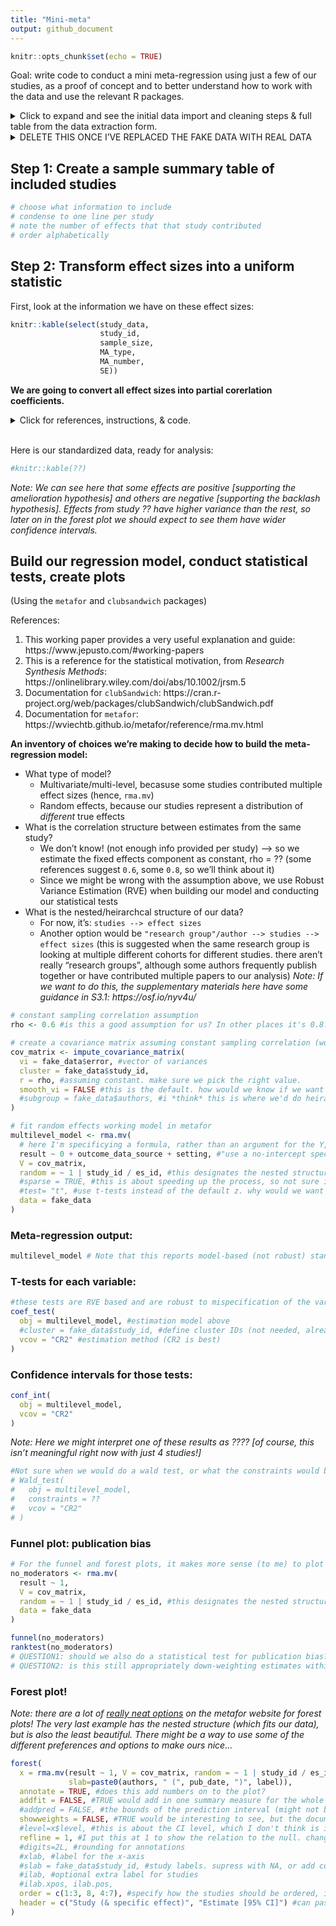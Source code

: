 ```yaml
---
title: "Mini-meta"
output: github_document
---
```


```r
knitr::opts_chunk$set(echo = TRUE)
```

Goal: write code to conduct a mini meta-regression using just a few of our studies, as a proof of concept and to better understand how to work with the data and use the relevant R packages.

<details>
<summary> Click to expand and see the initial data import and cleaning steps & full table from the data extraction form. </summary>

```r
library(tidyverse)
library(metafor)
library(clubSandwich)
library(robumeta)
#library(kableExtra) #--> might be helpful later for making nice tables
```

```r
study_data = read.csv("mini-meta-practice-data.csv") %>% 
  janitor::clean_names(.) %>% 
  rowid_to_column(., "effect_size_id") %>% 
  mutate_at(., vars(all_of(c("decade_of_majority_of_data"))), factor) %>% 
  mutate_at(., vars(all_of(c("exposure_operationalization",
                             "outcome_operationalization",
                             "source_population",
                             "which_model_is_this_from_in_their_analysis_table",
                             "confounders",
                             "notes_about_measure_of_association_type"))), list(as.character)) %>% 
  rename(.,
         sample_size = sample_size_observations,
         SE = standard_deviation_error,
         MA_type = measure_of_association_type,
         MA_number = measure_of_association_number)

knitr::kable(study_data)
```
</details>

<details>
<summary> DELETE THIS ONCE I'VE REPLACED THE FAKE DATA WITH REAL DATA </summary>

## Made-up dataset, for easier practicing
```r
set.seed(123)
replication_counts = c(3, 2, 1, 1, 1)

fake_data = tibble(
  es_id = 1001:1008,
  study_id = rep(1:5, replication_counts),
  authors = rep(c("Author1", "Author2", "Author3", "Author4", "Author1"), replication_counts),
  pub_date = as.character(rep(2001:2005, replication_counts)),
  unit_of_analysis = rep(c("City/MSA", "County", "Neighborhood", "County", "State"), replication_counts),
  setting = rep(c("Urban", "Rural", "Urban", "Rural", "USA"), replication_counts),
  outcome_data_source = rep(c("FBI", "Survey", "Survey", "Local PD", "FBI"), replication_counts),
  sample_size = rep(c(75, 100, 30, 150, 50), replication_counts),
  #num_predictors = c(??????), #number of predictors in the regression model
  result = rnorm(8, mean = 1.03, sd = 0.3),
  error = abs(rnorm(8, mean = 0.04, sd = 0.03)),
  label = c(": Edu", ": Employment", ": Gov't rep", ": IPV", ": Homicide", "", "", "")
)

knitr::kable(fake_data)
```
</details>

## Step 1: Create a sample summary table of included studies
```r
# choose what information to include
# condense to one line per study
# note the number of effects that that study contributed
# order alphabetically
```


## Step 2: Transform effect sizes into a uniform statistic

First, look at the information we have on these effect sizes:
```r
knitr::kable(select(study_data,
                    study_id,
                    sample_size,
                    MA_type,
                    MA_number,
                    SE))
```

**We are going to convert all effect sizes into partial corerlation coefficients.**

<details>
<summary> Click for references, instructions, & code. </summary>

References:

- Aloe & Thompson (2013): https://www.journals.uchicago.edu/doi/10.5243/jsswr.2013.24
- Aloe & Becker (2012): https://journals.sagepub.com/doi/10.3102/1076998610396901
- Aloe (2013): https://www.tandfonline.com/doi/abs/10.1080/00221309.2013.853021 

From the `metafor` website's documentation on the `escalc` function:

> To compute these measures, one needs to specify `ti` for the test statistics (i.e., t-tests) of the regression coefficient of interest, `ni` for the sample sizes of the studies, `mi` for the number of predictors in the regression models... The options for the measure argument are then: "PCOR" for the partial correlation coefficient...

For the majority of our studies, we will have:

* Beta
* Standard error
* Number of predictors in the regression model
* Sample size

This means we'll need to convert effect sizes in two steps: (1) get the t-test statistic using Beta & standard error, (2) use `escalc` to compute a partial correlation coefficient.

*Note: for a handful of studies, they already provide partial correlation coefficients. For others, they provide 2x2 tables or risk differences. In these cases, we can use other `escalc` options to convert between d-family and r-family effects (not shown here yet).*
```r
# Step 1: get the t-test statistic
# Step 2: use `escalc` to compute partial correlation coefficients. add on to data table.
```
</details>

<br>
Here is our standardized data, ready for analysis:
```r
#knitr::kable(??)
```

*Note: We can see here that some effects are positive [supporting the amelioration hypothesis] and others are negative [supporting the backlash hypothesis]. Effects from study ?? have higher variance than the rest, so later on in the forest plot we should expect to see them have wider confidence intervals.*

## Build our regression model, conduct statistical tests, create plots

(Using the `metafor` and `clubsandwich` packages)

References:

1. This working paper provides a very useful explanation and guide: https://www.jepusto.com/#working-papers 
2. This is a reference for the statistical motivation, from *Research Synthesis Methods*: https://onlinelibrary.wiley.com/doi/abs/10.1002/jrsm.5
3. Documentation for `clubSandwich`: https://cran.r-project.org/web/packages/clubSandwich/clubSandwich.pdf
3. Documentation for `metafor`: https://wviechtb.github.io/metafor/reference/rma.mv.html

**An inventory of choices we're making to decide how to build the meta-regression model:**

* What type of model?
  * Multivariate/multi-level, becasuse some studies contributed multiple effect sizes (hence, `rma.mv`)
  * Random effects, because our studies represent a distribution of *different* true effects
* What is the correlation structure between estimates from the same study?
  * We don't know! (not enough info provided per study) --> so we estimate the fixed effects component as constant, rho = ?? (some references suggest `0.6`, some `0.8`, so we'll think about it)
  * Since we might be wrong with the assumption above, we use Robust Variance Estimation (RVE) when building our model and conducting our statistical tests
* What is the nested/heirarchcal structure of our data?
  * For now, it's: `studies --> effect sizes`
  * Another option would be `"research group"/author --> studies --> effect sizes` (this is suggested when the same research group is looking at multiple different cohorts for different studies. there aren't really "research groups", although some authors frequently publish together or have contributed multiple papers to our analysis) *Note: If we want to do this, the supplementary materials here have some guidance in S3.1: https://osf.io/nyv4u/*

```r
# constant sampling correlation assumption
rho <- 0.6 #is this a good assumption for us? In other places it's 0.8....

# create a covariance matrix assuming constant sampling correlation (working model)
cov_matrix <- impute_covariance_matrix(
  vi = fake_data$error, #vector of variances
  cluster = fake_data$study_id,
  r = rho, #assuming constant. make sure we pick the right value.
  smooth_vi = FALSE #this is the default. how would we know if we want to smooth?
  #subgroup = fake_data$authors, #i *think* this is where we'd do heirarchical clustering. but not sure, so leaving it out for now
)

# fit random effects working model in metafor
multilevel_model <- rma.mv(
  # here I'm specificying a formula, rather than an argument for the Y, and for the moderators
  result ~ 0 + outcome_data_source + setting, #"use a no-intercept specificaiton so that coefficients represent avg effect sizes for the corresponding category" (pre-print p.23)
  V = cov_matrix,
  random = ~ 1 | study_id / es_id, #this designates the nested structure of the random effects. QUESTION: if we do heirarchical + clustered, how do we designate that?
  #sparse = TRUE, #this is about speeding up the process, so not sure if it's necessary. I left it out.
  #test= "t", #use t-tests instead of the default z. why would we want this? (I left it out.)
  data = fake_data
)
```

### Meta-regression output:
```r
multilevel_model # Note that this reports model-based (not robust) standard errors
```

### T-tests for each variable:
```r
#these tests are RVE based and are robust to mispecification of the variances and covariances
coef_test(
  obj = multilevel_model, #estimation model above
  #cluster = fake_data$study_id, #define cluster IDs (not needed, already specified in model)
  vcov = "CR2" #estimation method (CR2 is best)
)
```

### Confidence intervals for those tests:
```r
conf_int(
  obj = multilevel_model,
  vcov = "CR2"
)
```
*Note: Here we might interpret one of these results as ???? [of course, this isn't meaningful right now with just 4 studies!]*

```r
#Not sure when we would do a wald test, or what the constraints would be....
# Wald_test(
#   obj = multilevel_model,
#   constraints = ??
#   vcov = "CR2"
# )
```

### Funnel plot: publication bias
```r
# For the funnel and forest plots, it makes more sense (to me) to plot from a regression model that doesn't include moderators.
no_moderators <- rma.mv(
  result ~ 1,
  V = cov_matrix,
  random = ~ 1 | study_id / es_id, #this designates the nested structure of the random effects. QUESTION: if we do heirarchical + clustered, how do we designate that?
  data = fake_data
)

funnel(no_moderators)
ranktest(no_moderators)
# QUESTION1: should we also do a statistical test for publication bias? If so, is it this one?
# QUESTION2: is this still appropriately down-weighting estimates within the same study? I don't think so, because each dot just shows up... but maybe it doesn't matter?
```

### Forest plot!

*Note: there are a lot of [really neat options](https://wviechtb.github.io/metafor/reference/forest.rma.html) on the metafor website for forest plots! The very last example has the nested structure (which fits our data), but is also the least beautiful. There might be a way to use some of the different preferences and options to make ours nice...*

```r
forest(
  x = rma.mv(result ~ 1, V = cov_matrix, random = ~ 1 | study_id / es_id, data = fake_data,
             slab=paste0(authors, " (", pub_date, ")", label)),
  annotate = TRUE, #does this add numbers on to the plot?
  addfit = FALSE, #TRUE would add in one summary measure for the whole thing
  #addpred = FALSE, #the bounds of the prediction interval (might not be meaningful)
  showweights = FALSE, #TRUE would be interesting to see, but the documentation warns the weights shown don't reflect the complexity from the model with rma.mv
  #level=x$level, #this is about the CI level, which I don't think is included anywhere in our model? even though that's where the default is taken from
  refline = 1, #I put this at 1 to show the relation to the null. change if not using ORs
  #digits=2L, #rounding for annotations
  #xlab, #label for the x-axis
  #slab = fake_data$study_id, #study labels. supress with NA, or add column
  #ilab, #optional extra label for studies
  #ilab.xpos, ilab.pos,
  order = c(1:3, 8, 4:7), #specify how the studies should be ordered, including obs (effect sizes), prec (variances), or a vector with the order
  header = c("Study (& specific effect)", "Estimate [95% CI]") #can pass in a character vector for left & right headings, or TRUE
)
```
